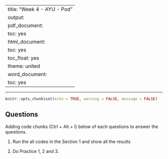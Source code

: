 
---
title: "Week 4 - AYU - Pod"
output:
  pdf_document:
    toc: yes
  html_document:
    toc: yes
    toc_float: yes
    theme: united
  word_document:
    toc: yes
---

---

```r
knitr::opts_chunk$set(echo = TRUE, warning = FALSE, message = FALSE)
```

## Questions

Adding code chunks (Ctrl + Alt + I) below of each questions to answer the questions. 

1.  Run the all codes in the Section 1 and show all the results

2.  Do Practice 1, 2 and 3.
